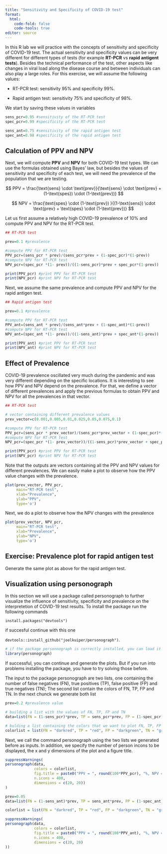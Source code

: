 ```yaml
---
title: "Sensitivity and Specificity of COVID-19 test"
format: 
  html:
    code-fold: false
    code-tools: true
editor: source
---
```


In this R lab we will practice with the concepts of sensitivity and specificity of COVID-19 test. The actual sensitivity and specificity values can be very different for different types of tests (for example **RT-PCR** vs **rapid antigent tests**). Besides the technical performance of the test, other aspects like changes in viral load along the disease course and between individuals can also play a large roles. For this exercise, we will assume the following values:

-   RT-PCR test: sensitivity 95% and specificity 99%.

-   Rapid antigen test: sensitivity 75% and specificity of 98%.

We start by saving these values in variables

```r
sens_pcr=0.95 #sensitivity of the RT-PCR test
spec_pcr=0.99 #specificity of the RT-PCR test

sens_ant=0.75 #sensitivity of the rapid antigen test
spec_ant=0.98 #specificity of the rapid antigen test
```

## Calculation of PPV and NPV

Next, we will compute **PPV** and **NPV** for both COVID-19 test types. We can use the formulas obtained using Bayes' law, but besides the values of sensitivity and specificity of each test, we will need the prevalence of the population that we are testing.

$$
PPV = \frac{\text{sens} \cdot \text{prev}}{\text{sens} \cdot \text{prev} + (1-\text{spes}) \cdot (1-\text{prev})}
$$

$$
NPV = \frac{\text{spes} \cdot (1-\text{prev}) }{(1-\text{sens}) \cdot \text{prev} + \text{spes} \cdot (1-\text{prev})}
$$

Let us first assume a relatively high COVID-19 prevalence of 10% and compute PPV and NPV for the RT-PCR test.

```r
## RT-PCR test

prev=0.1 #prevalence

#compute PPV for RT-PCR test
PPV_pcr=(sens_pcr * prev)/(sens_pcr*prev + (1-spec_pcr)*(1-prev))  
#compute NPV for RT-PCR test
NPV_pcr=(spec_pcr *(1- prev))/((1-sens_pcr)*prev + spec_pcr*(1-prev)) 

print(PPV_pcr) #print PPV for RT-PCR test
print(NPV_pcr) #print NPV for RT-PCR test

```

Next, we assume the same prevalence and compute PPV and NPV for the rapid antigen test.

```r
## Rapid antigen test

prev=0.1 #prevalence

#compute PPV for RT-PCR test
PPV_ant=(sens_ant * prev)/(sens_ant*prev + (1-spec_ant)*(1-prev))  
#compute NPV for RT-PCR test
NPV_ant=(spec_ant *(1- prev))/((1-sens_ant)*prev + spec_ant*(1-prev)) 

print(PPV_ant) #print PPV for RT-PCR test
print(NPV_ant) #print NPV for RT-PCR test

```

## Effect of Prevalence

COVID-19 prevalence oscillated very much during the pandemic and was very different depending on the specific locations. It is interesting to see how PPV and NPV depend on the prevalence. For that, we define a vector of different prevalences and apply the previous formulas to obtain PPV and NPV for all the prevalences in that vector.

```r
## RT-PCR test

# vector containing different prevalence values
prev_vector=c(0.001,0.005,0.01,0.025,0.05,0.075,0.1) 

#compute PPV for RT-PCR test
PPV_pcr=(sens_pcr * prev_vector)/(sens_pcr*prev_vector + (1-spec_pcr)*(1-prev_vector))  
#compute NPV for RT-PCR test
NPV_pcr=(spec_pcr *(1- prev_vector))/((1-sens_pcr)*prev_vector + spec_pcr*(1-prev_vector)) 

print(PPV_pcr) #print PPV for RT-PCR test
print(NPV_pcr) #print NPV for RT-PCR test

```

Note that the outputs are vectors containing all the PPV and NPV values for different prevalences. We can easily make a plot to observe how the PPV value changes with the prevalence.

```r
plot(prev_vector, PPV_pcr, 
     main="RT-PCR test", 
     xlab="Prevalence", 
     ylab="PPV",
     type='o') 
```

Next, we do a plot to observe how the NPV changes with the prevalence

```r
plot(prev_vector, NPV_pcr, 
     main="RT-PCR test", 
     xlab="Prevalence", 
     ylab="NPV",
     type='o')
```

## Exercise: Prevalence plot for rapid antigen test

Generate the same plot as above for the rapid antigen test.

## Visualization using personograph

In this section we will use a package called personograph to further visualize the influence of sensitivity, specificity and prevalence on the interpretetion of COVID-19 test results. To install the package run the following commands

`install.packages("devtools")`

if succesful continue with this one

`devtools::install_github("joelkuiper/personograph")`.

```r
# if the package personnograph is correctly installed, you can load it with the following command
library(personograph)
```

If successful, you can continue and generate the plots. But if you run into problems installing the package, you have to try solving those before.

The input to the package personograph are two lists, one containing the number of false negatives (FN), true positives (TP), false positive (FP) and true negatives (TN); The second list contain the colors of FN, TP, FP and TN. In the next chunck we generate both list

```r
prev=0.2 #prevalence value

# building a list with the values of FN, TP, FP and TN
data=list(FN = (1-sens_pcr)*prev, TP = sens_pcr*prev, FP = (1-spec_pcr)*(1-prev), TN = spec_pcr*(1-prev))

# bulding a list containing the colors that we want to plot FN, TP, FP and TN 
colorlist = list(FN = "darkred", TP = "red", FP = "darkgreen", TN = "green")


```

Next, we call the command personograph using the two lists we generated before as inputs. In addition, we specify the number of person incons to be displayed, the x and y dimensions of the plot and a figure title.

```r
suppressWarnings(
personograph(data, 
             colors = colorlist, 
             fig.title = paste0("PPV = ", round(100*PPV_pcr), "%, NPV = ", round(100*NPV_pcr), "%"),
             n.icons = 400, 
             dimensions = c(20, 20))
)
```

```r
prev=0.05
data=list(FN = (1-sens_ant)*prev, TP = sens_ant*prev, FP = (1-spec_ant)*(1-prev), TN = spec_ant*(1-prev))

colorlist = list(FN = "darkred", TP = "red", FP = "darkgreen", TN = "green")

suppressWarnings(
personograph(data, 
             colors = colorlist, 
             fig.title = paste0("PPV = ", round(100*PPV_ant), "%, NPV = ", round(100*NPV_ant), "%"),
             n.icons = 400, 
             dimensions = c(20, 20)
))
```
